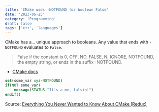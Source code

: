 ```yaml
---
title: 'CMake uses -NOTFOUND for boolean False'
date: '2023-06-25'
category: 'Programming'
draft: false
tags: ['c++', 'languages']
---
```


CMake has a... unique approach to booleans. Any value that ends with `-NOTFOUND` evaluates to `False`.

> False if the constant is 0, OFF, NO, FALSE, N, IGNORE, NOTFOUND, the empty string, or ends in the suffix -NOTFOUND.

- [CMake docs](https://cmake.org/cmake/help/v3.27/command/if.html#constant)

```cmake
set(some_var xyz-NOTFOUND)
if(NOT some_var)
    message(STATUS "It's-a me, falsio!")
endif()
```

Source: [Everything You Never Wanted to Know About CMake (Redux)](https://izzys.casa/2023/06/everything-you-never-wanted-to-know-about-cmake-redux/)
